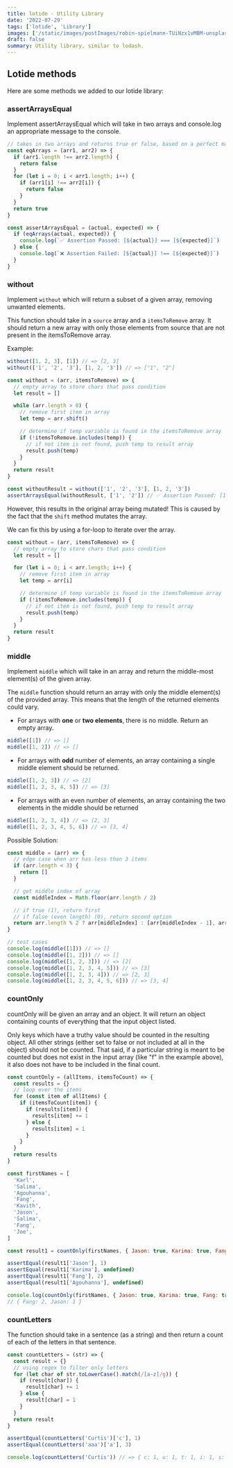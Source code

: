 ```yaml
---
title: lotide - Utility Library
date: '2022-07-29'
tags: ['lotide', 'Library']
images: ['/static/images/postImages/robin-spielmann-TUiNzx1vMBM-unsplash.jpg']
draft: false
summary: Utility library, similar to lodash.
---
```


<TOCInline toc={props.toc} asDisclosure />

## Lotide methods

Here are some methods we added to our lotide library:

### assertArraysEqual

Implement assertArraysEqual which will take in two arrays and console.log an appropriate message to the console.

```js
// takes in two arrays and returns true or false, based on a perfect match.
const eqArrays = (arr1, arr2) => {
  if (arr1.length !== arr2.length) {
    return false
  }
  for (let i = 0; i < arr1.length; i++) {
    if (arr1[i] !== arr2[i]) {
      return false
    }
  }
  return true
}

const assertArraysEqual = (actual, expected) => {
  if (eqArrays(actual, expected)) {
    console.log(`✅ Assertion Passed: [${actual}] === [${expected}]`)
  } else {
    console.log(`❌ Assertion Failed: [${actual}] !== [${expected}]`)
  }
}
```

### without

Implement `without` which will return a subset of a given array, removing unwanted elements.

This function should take in a `source` array and a `itemsToRemove` array. It should return a new array with only those elements from source that are not present in the itemsToRemove array.

Example:

```js
without([1, 2, 3], [1]) // => [2, 3]
without(['1', '2', '3'], [1, 2, '3']) // => ["1", "2"]
```

```js
const without = (arr, itemsToRemove) => {
  // empty array to store chars that pass condition
  let result = []

  while (arr.length > 0) {
    // remove first item in array
    let temp = arr.shift()

    // determine if temp variable is found in the itemsToRemove array
    if (!itemsToRemove.includes(temp)) {
      // if not item is not found, push temp to result array
      result.push(temp)
    }
  }
  return result
}

const withoutResult = without(['1', '2', '3'], [1, 2, '3'])
assertArraysEqual(withoutResult, ['1', '2']) // ✅ Assertion Passed: [1,2] === [1,2]
```

However, this results in the original array being mutated! This is caused by the fact that the `shift` method mutates the array.

We can fix this by using a for-loop to iterate over the array.

```js
const without = (arr, itemsToRemove) => {
  // empty array to store chars that pass condition
  let result = []

  for (let i = 0; i < arr.length; i++) {
    // remove first item in array
    let temp = arr[i]

    // determine if temp variable is found in the itemsToRemove array
    if (!itemsToRemove.includes(temp)) {
      // if not item is not found, push temp to result array
      result.push(temp)
    }
  }
  return result
}
```

### middle

Implement `middle` which will take in an array and return the middle-most element(s) of the given array.

The `middle` function should return an array with only the middle element(s) of the provided array. This means that the length of the returned elements could vary.

- For arrays with **one** or **two elements**, there is no middle. Return an empty array.

```js
middle([1]) // => []
middle([1, 2]) // => []
```

- For arrays with **odd** number of elements, an array containing a single middle element should be returned.

```js
middle([1, 2, 3]) // => [2]
middle([1, 2, 3, 4, 5]) // => [3]
```

- For arrays with an even number of elements, an array containing the two elements in the middle should be returned

```js
middle([1, 2, 3, 4]) // => [2, 3]
middle([1, 2, 3, 4, 5, 6]) // => [3, 4]
```

Possible Solution:

```js
const middle = (arr) => {
  // edge case when arr has less than 3 items
  if (arr.length < 3) {
    return []
  }

  // get middle index of array
  const middleIndex = Math.floor(arr.length / 2)

  // if true (1), return first
  // if false (even length) (0), return second option
  return arr.length % 2 ? arr[middleIndex] : [arr[middleIndex - 1], arr[middleIndex]]
}

// test cases
console.log(middle([1])) // => []
console.log(middle([1, 2])) // => []
console.log(middle([1, 2, 3])) // => [2]
console.log(middle([1, 2, 3, 4, 5])) // => [3]
console.log(middle([1, 2, 3, 4])) // => [2, 3]
console.log(middle([1, 2, 3, 4, 5, 6])) // => [3, 4]
```

### countOnly

countOnly will be given an array and an object. It will return an object containing counts of everything that the input object listed.

Only keys which have a truthy value should be counted in the resulting object. All other strings (either set to false or not included at all in the object) should not be counted. That said, if a particular string is meant to be counted but does not exist in the input array (like "f" in the example above), it also does not have to be included in the final count.

```js
const countOnly = (allItems, itemsToCount) => {
  const results = {}
  // loop over the items
  for (const item of allItems) {
    if (itemsToCount[item]) {
      if (results[item]) {
        results[item] += 1
      } else {
        results[item] = 1
      }
    }
  }
  return results
}

const firstNames = [
  'Karl',
  'Salima',
  'Agouhanna',
  'Fang',
  'Kavith',
  'Jason',
  'Salima',
  'Fang',
  'Joe',
]

const result1 = countOnly(firstNames, { Jason: true, Karima: true, Fang: true, Agouhanna: false })

assertEqual(result1['Jason'], 1)
assertEqual(result1['Karima'], undefined)
assertEqual(result1['Fang'], 2)
assertEqual(result1['Agouhanna'], undefined)

console.log(countOnly(firstNames, { Jason: true, Karima: true, Fang: true, Agouhanna: false }))
// { Fang: 2, Jason: 1 }
```

### countLetters

The function should take in a sentence (as a string) and then return a count of each of the letters in that sentence.

```js
const countLetters = (str) => {
  const result = {}
  // using regex to filter only letters
  for (let char of str.toLowerCase().match(/[a-z]/g)) {
    if (result[char]) {
      result[char] += 1
    } else {
      result[char] = 1
    }
  }
  return result
}

assertEqual(countLetters('Curtis')['c'], 1)
assertEqual(countLetters('aaa')['a'], 3)

console.log(countLetters('Curtis')) // => { c: 1, u: 1, t: 1, i: 1, s: 1 }
```

